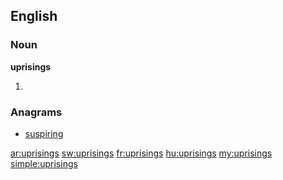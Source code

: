 ==English==

===Noun===
'''uprisings'''

# {{plural of|[[uprising]]}}

===Anagrams===
* [[suspiring#English|suspiring]]

[[ar:uprisings]]
[[sw:uprisings]]
[[fr:uprisings]]
[[hu:uprisings]]
[[my:uprisings]]
[[simple:uprisings]]
